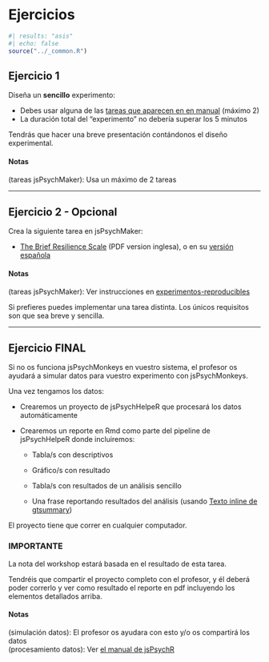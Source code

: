 # Ejercicios


```r
#| results: "asis"
#| echo: false
source("../_common.R")
```



## Ejercicio 1

Diseña un **sencillo** experimento:

-   Debes usar alguna de las [tareas que aparecen en en manual](https://gorkang.github.io/jsPsychR-manual/qmd/03-jsPsychMaker.html#available-tasks) (máximo 2)
<!-- -   Además, debes diseñar una nueva tarea **muy sencilla** o adaptar una nueva escala -->
-   La duración total del "experimento" no debería superar los 5 minutos

Tendrás que hacer una breve presentación contándonos el diseño experimental.

#### Notas {.ejercicio .unnumbered}

(tareas jsPsychMaker): Usa un máximo de 2 tareas\
<!-- (tarea nueva): Puedes diseñar una tarea con una sola pregunta para dos condiciones experimentales, o adaptar un cuestionario breve ya existente (que no tengamos en jsPsychMaker). -->

------------------------------------------------------------------------




## Ejercicio 2 - Opcional

Crea la siguiente tarea en jsPsychMaker:

-   [The Brief Resilience Scale](https://sci-hub.ru/10.1080/10705500802222972) (PDF version inglesa), o en su [versión española](https://scielo.isciii.es/scielo.php?script=sci_arttext&pid=S0212-97282021000200006&lng=es&tlng=es)

#### Notas {.ejercicio .unnumbered}

(tareas jsPsychMaker): Ver instrucciones en [experimentos-reproducibles](#experimentos-reproducibles)

Si prefieres puedes implementar una tarea distinta. Los únicos requisitos son que sea breve y sencilla.

------------------------------------------------------------------------


## Ejercicio FINAL

Si no os funciona jsPsychMonkeys en vuestro sistema, el profesor os ayudará a simular datos para vuestro experimento con jsPsychMonkeys.

Una vez tengamos los datos:

-   Crearemos un proyecto de jsPsychHelpeR que procesará los datos automáticamente

-   Crearemos un reporte en Rmd como parte del pipeline de jsPsychHelpeR donde incluiremos:

    -   Tabla/s con descriptivos

    -   Gráfico/s con resultado

    -   Tabla/s con resultados de un análisis sencillo

    -   Una frase reportando resultados del análisis (usando [Texto inline de gtsummary](06-analisis-datos-inferencial.html#texto-inline))

El proyecto tiene que correr en cualquier computador.  


### IMPORTANTE {-}

La nota del workshop estará basada en el resultado de esta tarea.  

Tendréis que compartir el proyecto completo con el profesor, y él deberá poder correrlo y ver como resultado el reporte en pdf incluyendo los elementos detallados arriba.  


#### Notas {.ejercicio .unnumbered}

(simulación datos): El profesor os ayudara con esto y/o os compartirá los datos\
(procesamiento datos): Ver [el manual de jsPsychR](https://gorkang.github.io/jsPsychR-manual/qmd/02-QuickGuide.html#QuickGuidejsPsychHelpeR)
